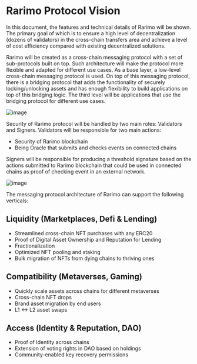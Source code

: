 ---
---

# Rarimo Protocol Vision

In this document, the features and technical details of Rarimo will be shown. The primary goal of which	 is to ensure a
high level of decentralization (dozens of validators) in the cross-chain transfers area and achieve a level of cost
efficiency compared with existing decentralized solutions.

Rarimo will be created as a cross-chain messaging protocol with a set of sub-protocols built on top. Such architecture
will make the protocol more flexible and adapted for different use cases. As a base layer, a low-level cross-chain messaging
protocol is used. On top of this messaging protocol, there is a bridging protocol that adds the functionality of securely
locking/unlocking assets and has enough flexibility to build applications on top of this bridging logic. The third level
will be applications that use the bridging protocol for different use cases.

![image](layers.png)

Security of Rarimo protocol will be handled by two main roles: Validators and Signers. Validators will be responsible for two main actions:
* Security of Rarimo blockchain
* Being Oracle that submits and checks events on connected chains

Signers will be responsible for producing a threshold signature based on the actions submitted to Rarimo blockchain that
could be used in connected chains as proof of checking event in an external network.

![image](validator.png)

The messaging protocol architecture of Rarimo can support the following verticals:

## Liquidity (Marketplaces, Defi & Lending)
* Streamlined cross-chain NFT purchases with any ERC20
* Proof of Digital Asset Ownership and Reputation for Lending
* Fractionalization
* Optimized NFT pooling and staking
* Bulk migration of NFTs from dying chains to thriving ones

## Compatibility (Metaverses, Gaming)
* Quickly scale assets across chains for different metaverses
* Cross-chain NFT drops
* Brand asset migration by end users
* L1 <-> L2 asset swaps

## Access (Identity & Reputation, DAO)
* Proof of Identity across chains
* Extension of voting rights in DAO based on holdings
* Community-enabled key recovery permissions
